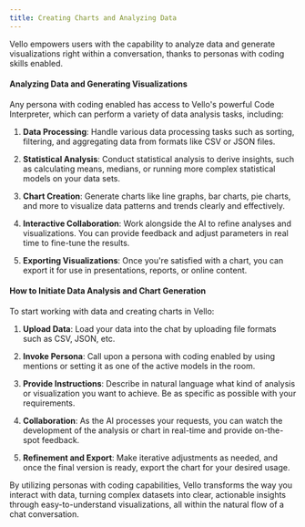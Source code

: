 ```yaml
---
title: Creating Charts and Analyzing Data
---
```


Vello empowers users with the capability to analyze data and generate visualizations right within a conversation, thanks to personas with coding skills enabled.

#### Analyzing Data and Generating Visualizations

Any persona with coding enabled has access to Vello's powerful Code Interpreter, which can perform a variety of data analysis tasks, including:

1. **Data Processing**: Handle various data processing tasks such as sorting, filtering, and aggregating data from formats like CSV or JSON files.

2. **Statistical Analysis**: Conduct statistical analysis to derive insights, such as calculating means, medians, or running more complex statistical models on your data sets.

3. **Chart Creation**: Generate charts like line graphs, bar charts, pie charts, and more to visualize data patterns and trends clearly and effectively.

4. **Interactive Collaboration**: Work alongside the AI to refine analyses and visualizations. You can provide feedback and adjust parameters in real time to fine-tune the results.

5. **Exporting Visualizations**: Once you're satisfied with a chart, you can export it for use in presentations, reports, or online content.

#### How to Initiate Data Analysis and Chart Generation

To start working with data and creating charts in Vello:

1. **Upload Data**: Load your data into the chat by uploading file formats such as CSV, JSON, etc.

2. **Invoke Persona**: Call upon a persona with coding enabled by using mentions or setting it as one of the active models in the room.

3. **Provide Instructions**: Describe in natural language what kind of analysis or visualization you want to achieve. Be as specific as possible with your requirements.

4. **Collaboration**: As the AI processes your requests, you can watch the development of the analysis or chart in real-time and provide on-the-spot feedback.

5. **Refinement and Export**: Make iterative adjustments as needed, and once the final version is ready, export the chart for your desired usage.

By utilizing personas with coding capabilities, Vello transforms the way you interact with data, turning complex datasets into clear, actionable insights through easy-to-understand visualizations, all within the natural flow of a chat conversation.

